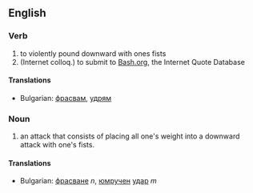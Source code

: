 ==English==

===Verb===
#to violently pound downward with ones fists
#(Internet colloq.) to submit to [http://bash.org Bash.org], the Internet Quote Database

====Translations====

*Bulgarian: [[фрасвам]], [[удрям]]

===Noun===
#an attack that consists of placing all one's weight into a downward attack with one's fists.

====Translations====

*Bulgarian: [[фрасване]] ''n'', [[юмрук|юмручен]] [[удар]] ''m''